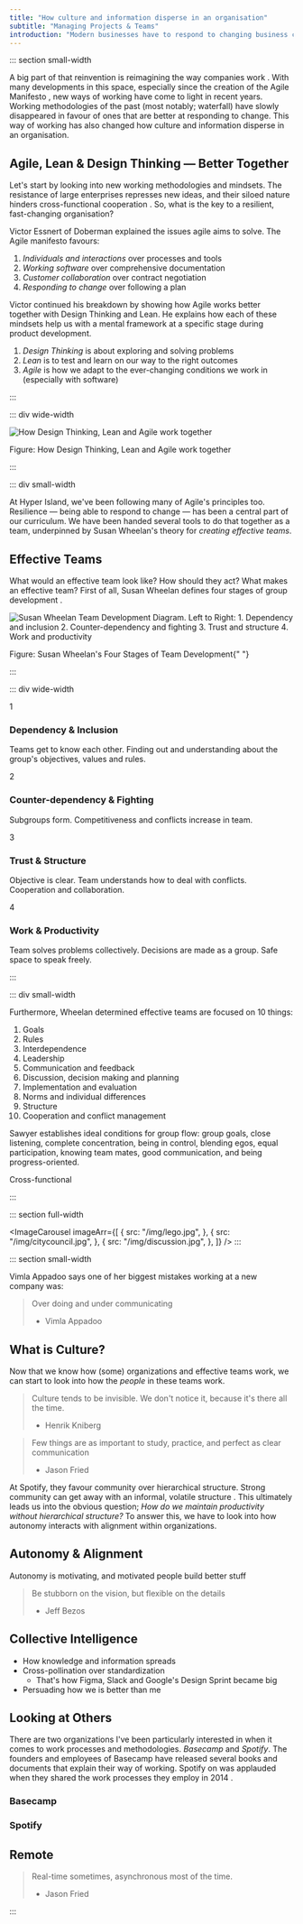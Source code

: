 ```yaml
---
title: "How culture and information disperse in an organisation"
subtitle: "Managing Projects & Teams"
introduction: "Modern businesses have to respond to changing business conditions at an increasing rate. As a result, business process modelling and improvement is becoming a serious challenge. As established companies get thrown over by digital powerhouses many are forced to reinvent themselves."
---
```



::: section small-width

A big part of that reinvention is reimagining the way companies work <Citation id="mckinseyInnovation" />. With many developments in this space, especially since the creation of the Agile Manifesto <Citation id="agileManifesto" />, new ways of working have come to light in recent years. Working methodologies of the past (most notably; waterfall) have slowly disappeared in favour of ones that are better at responding to change. This way of working has also changed how culture and information disperse in an organisation.

## Agile, Lean & Design Thinking — Better Together

Let's start by looking into new working methodologies and mindsets. The resistance of large enterprises represses new ideas, and their siloed nature hinders cross-functional cooperation <Citation id="hbrEnterpriseInnovation" page="90-100" />. So, what is the key to a resilient, fast-changing organisation?

Victor Essnert of Doberman <Citation id="agileDoberman" /> explained the issues agile aims to solve. The Agile manifesto favours:

1. _Individuals and interactions_ over processes and tools
2. _Working software_ over comprehensive documentation
3. _Customer collaboration_ over contract negotiation
4. _Responding to change_ over following a plan

Victor continued his breakdown by showing how Agile works better together with Design Thinking and Lean. He explains how each of these mindsets help us with a mental framework at a specific stage during product development.

1. _Design Thinking_ is about exploring and solving problems
2. _Lean_ is to test and learn on our way to the right outcomes
3. _Agile_ is how we adapt to the ever-changing conditions we work in (especially with software)

:::

::: div wide-width

![How Design Thinking, Lean and Agile work together](/img/better-together-model.png "Figure: How Design Thinking, Lean and Agile work together")

<figcaption>
  Figure: How Design Thinking, Lean and Agile work together
  <Citation id="daveLandis" />
</figcaption>

:::

::: div small-width

At Hyper Island, we've been following many of Agile's principles too. Resilience — being able to respond to change — has been a central part of our curriculum. We have been handed several tools to do that together as a team, underpinned by Susan Wheelan's theory for _creating effective teams_.

## Effective Teams

What would an effective team look like? How should they act? What makes an effective team? First of all, Susan Wheelan defines four stages of group development <Citation id="wheelanEffective" />.

![Susan Wheelan Team Development Diagram. Left to Right: 1. Dependency and inclusion 2. Counter-dependency and fighting 3. Trust and structure 4. Work and productivity](/img/team-development.png "Figure: Susan Wheelan's Four Stages of Team Development")

<figcaption>
  Figure: Susan Wheelan's Four Stages of Team Development{" "}
  <Citation id="wheelanEffective" />
</figcaption>

:::

::: div wide-width

<ColumnGrid>
  <div>
    <span className="number">1</span>
    <h3>Dependency & Inclusion</h3>
    <p>
      Teams get to know each other. Finding out and understanding about the
      group's objectives, values and rules.
    </p>
  </div>
  <div>
    <span className="number">2</span>
    <h3>Counter-dependency & Fighting</h3>
    <p>Subgroups form. Competitiveness and conflicts increase in team.</p>
  </div>
  <div>
    <span className="number">3</span>
    <h3>Trust & Structure</h3>
    <p>
      Objective is clear. Team understands how to deal with conflicts.
      Cooperation and collaboration.
    </p>
  </div>
  <div>
    <span className="number">4</span>
    <h3>Work & Productivity</h3>
    <p>
      Team solves problems collectively. Decisions are made as a group. Safe
      space to speak freely.
    </p>
  </div>

</ColumnGrid>

:::

::: div small-width

Furthermore, Wheelan determined effective teams are focused on 10 things:

1. Goals
2. Rules
3. Interdependence
4. Leadership
5. Communication and feedback
6. Discussion, decision making and planning
7. Implementation and evaluation
8. Norms and individual differences
9. Structure
10. Cooperation and conflict management

Sawyer <Citation id="sawyerFlow" /> establishes ideal conditions for group flow: group goals, close listening, complete concentration, being in control, blending egos, equal participation, knowing team mates, good communication, and being progress-oriented.

Cross-functional

:::

::: section full-width

<ImageCarousel
  imageArr={[
    {
      src: "/img/lego.jpg",
    },
    {
      src: "/img/citycouncil.jpg",
    },
    {
      src: "/img/discussion.jpg",
    },
  ]}
/>
:::

::: section small-width

Vimla Appadoo says one of her biggest mistakes working at a new company was:

> Over doing and under communicating
>
> - Vimla Appadoo <Citation id="vimlaCulture" hideAuthor />

## What is Culture?

Now that we know how (some) organizations and effective teams work, we can start to look into how the _people_ in these teams work.

> Culture tends to be invisible. We don't notice it, because it's there all the time.
>
> - Henrik Kniberg <Citation id="spotifyCulture" hideAuthor />

> Few things are as important to study, practice, and perfect as clear communication
>
> - Jason Fried <Citation id="basecampComms" hideAuthor />

At Spotify, they favour community over hierarchical structure. Strong community can get away with an informal, volatile structure <Citation id="spotifyCulture" />. This ultimately leads us into the obvious question; _How do we maintain productivity without hierarchical structure?_ To answer this, we have to look into how autonomy interacts with alignment within organizations.

## Autonomy & Alignment

Autonomy is motivating, and motivated people build better stuff <Citation id="spotifyCulture" />

> Be stubborn on the vision, but flexible on the details
>
> - Jeff Bezos

## Collective Intelligence

- How knowledge and information spreads
- Cross-pollination over standardization
  - That's how Figma, Slack and Google's Design Sprint became big
- Persuading how we is better than me

## Looking at Others

There are two organizations I've been particularly interested in when it comes to work processes and methodologies. _Basecamp_ and _Spotify_. The founders and employees of Basecamp have released several books and documents that explain their way of working. Spotify on was applauded when they shared the work processes they employ in 2014 <Citation id="spotifyCulture" />.

### Basecamp

### Spotify

## Remote

> Real-time sometimes, asynchronous most of the time.
>
> - Jason Fried <Citation id="basecampComms" hideAuthor />

:::
